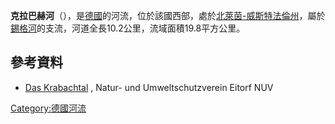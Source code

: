 {{Coord|50|45|42.7|N|7|23|58.2|E|display=title}}

'''克拉巴赫河'''（{{lang-de|Krabach}}），是[[德國|德國]]的河流，位於該國西部，處於[[北萊茵-威斯特法倫州|北萊茵-威斯特法倫州]]，屬於[[錫格河|錫格河]]的支流，河道全長10.2公里，流域面積19.8平方公里。

==參考資料==
* [http://www.umwelt-eitorf.de/inhalt/galerie/krabachtal/main1.html Das Krabachtal] {{Wayback|url=http://www.umwelt-eitorf.de/inhalt/galerie/krabachtal/main1.html |date=20151231171225 }}, Natur- und Umweltschutzverein Eitorf NUV

{{Germany-geo-stub}}
[[Category:德國河流|Category:德國河流]]